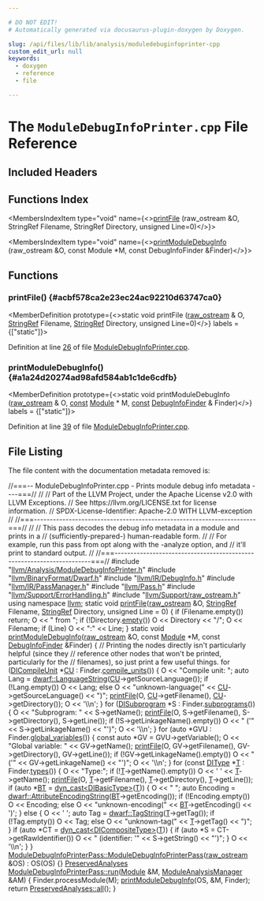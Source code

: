 ```yaml
---

# DO NOT EDIT!
# Automatically generated via docusaurus-plugin-doxygen by Doxygen.

slug: /api/files/lib/lib/analysis/moduledebuginfoprinter-cpp
custom_edit_url: null
keywords:
  - doxygen
  - reference
  - file

---
```





# The `ModuleDebugInfoPrinter.cpp` File Reference

<DoxygenPage pluginConfig={pluginConfig}>



## Included Headers

<IncludesList>
<IncludesListItem
  filePath="llvm/Analysis/ModuleDebugInfoPrinter.h"
  permalink="/docs/api/files/include/include/llvm/include/llvm/analysis/moduledebuginfoprinter-h"
  isLocal="true" />
<IncludesListItem
  filePath="llvm/BinaryFormat/Dwarf.h"
  permalink="/docs/api/files/include/include/llvm/include/llvm/binaryformat/dwarf-h"
  isLocal="true" />
<IncludesListItem
  filePath="llvm/IR/DebugInfo.h"
  permalink="/docs/api/files/include/include/llvm/include/llvm/ir/debuginfo-h"
  isLocal="true" />
<IncludesListItem
  filePath="llvm/IR/PassManager.h"
  permalink="/docs/api/files/include/include/llvm/include/llvm/ir/passmanager-h"
  isLocal="true" />
<IncludesListItem
  filePath="llvm/Pass.h"
  permalink="/docs/api/files/include/include/llvm/pass-h"
  isLocal="true" />
<IncludesListItem
  filePath="llvm/Support/ErrorHandling.h"
  permalink="/docs/api/files/include/include/llvm/include/llvm/support/errorhandling-h"
  isLocal="true" />
<IncludesListItem
  filePath="llvm/Support/raw_ostream.h"
  permalink="/docs/api/files/include/include/llvm/include/llvm/support/raw-ostream-h"
  isLocal="true" />
</IncludesList>

## Functions Index

<MembersIndex>

<MembersIndexItem
  type="void"
  name={<><a href="#acbf578ca2e23ec24ac92210d63747ca0">printFile</a> (raw&#95;ostream &amp;O, StringRef Filename, StringRef Directory, unsigned Line=0)</>}>
</MembersIndexItem>

<MembersIndexItem
  type="void"
  name={<><a href="#a1a24d20274ad98afd584ab1c1de6cdfb">printModuleDebugInfo</a> (raw&#95;ostream &amp;O, const Module &#42;M, const DebugInfoFinder &amp;Finder)</>}>
</MembersIndexItem>

</MembersIndex>


<SectionDefinition>

## Functions

### printFile() {#acbf578ca2e23ec24ac92210d63747ca0}

<MemberDefinition
  prototype={<>static void printFile (<a href="/docs/api/classes/llvm/raw-ostream">raw&#95;ostream</a> &amp; O, <a href="/docs/api/classes/llvm/stringref">StringRef</a> Filename, <a href="/docs/api/classes/llvm/stringref">StringRef</a> Directory, unsigned Line=0)</>}
  labels = {["static"]}>

Definition at line <a href="#l00026">26</a> of file <a href="/docs/api/files/lib/lib/analysis/moduledebuginfoprinter-cpp">ModuleDebugInfoPrinter.cpp</a>.
</MemberDefinition>

### printModuleDebugInfo() {#a1a24d20274ad98afd584ab1c1de6cdfb}

<MemberDefinition
  prototype={<>static void printModuleDebugInfo (<a href="/docs/api/classes/llvm/raw-ostream">raw&#95;ostream</a> &amp; O, <a href="/docs/api/files/lib/lib/target/lib/target/aarch64/aarch64promoteconstant-cpp/#a90f8350fecae261c25be85d38b451bff">const</a> <a href="/docs/api/classes/llvm/module">Module</a> &#42; M, <a href="/docs/api/files/lib/lib/target/lib/target/aarch64/aarch64promoteconstant-cpp/#a90f8350fecae261c25be85d38b451bff">const</a> <a href="/docs/api/classes/llvm/debuginfofinder">DebugInfoFinder</a> &amp; Finder)</>}
  labels = {["static"]}>

Definition at line <a href="#l00039">39</a> of file <a href="/docs/api/files/lib/lib/analysis/moduledebuginfoprinter-cpp">ModuleDebugInfoPrinter.cpp</a>.
</MemberDefinition>

</SectionDefinition>

## File Listing

The file content with the documentation metadata removed is:

<ProgramListing>

<Link id="l00001" /><CodeLine lineNumber="1"><Highlight kind="comment">//===-- ModuleDebugInfoPrinter.cpp - Prints module debug info metadata ----===//</Highlight><Highlight kind="normal"></Highlight></CodeLine>
<Link id="l00002" /><CodeLine lineNumber="2"><Highlight kind="normal"></Highlight><Highlight kind="comment">//</Highlight><Highlight kind="normal"></Highlight></CodeLine>
<Link id="l00003" /><CodeLine lineNumber="3"><Highlight kind="normal"></Highlight><Highlight kind="comment">// Part of the LLVM Project, under the Apache License v2.0 with LLVM Exceptions.</Highlight><Highlight kind="normal"></Highlight></CodeLine>
<Link id="l00004" /><CodeLine lineNumber="4"><Highlight kind="normal"></Highlight><Highlight kind="comment">// See https://llvm.org/LICENSE.txt for license information.</Highlight><Highlight kind="normal"></Highlight></CodeLine>
<Link id="l00005" /><CodeLine lineNumber="5"><Highlight kind="normal"></Highlight><Highlight kind="comment">// SPDX-License-Identifier: Apache-2.0 WITH LLVM-exception</Highlight><Highlight kind="normal"></Highlight></CodeLine>
<Link id="l00006" /><CodeLine lineNumber="6"><Highlight kind="normal"></Highlight><Highlight kind="comment">//</Highlight><Highlight kind="normal"></Highlight></CodeLine>
<Link id="l00007" /><CodeLine lineNumber="7"><Highlight kind="normal"></Highlight><Highlight kind="comment">//===----------------------------------------------------------------------===//</Highlight><Highlight kind="normal"></Highlight></CodeLine>
<Link id="l00008" /><CodeLine lineNumber="8"><Highlight kind="normal"></Highlight><Highlight kind="comment">//</Highlight><Highlight kind="normal"></Highlight></CodeLine>
<Link id="l00009" /><CodeLine lineNumber="9"><Highlight kind="normal"></Highlight><Highlight kind="comment">// This pass decodes the debug info metadata in a module and prints in a</Highlight><Highlight kind="normal"></Highlight></CodeLine>
<Link id="l00010" /><CodeLine lineNumber="10"><Highlight kind="normal"></Highlight><Highlight kind="comment">// (sufficiently-prepared-) human-readable form.</Highlight><Highlight kind="normal"></Highlight></CodeLine>
<Link id="l00011" /><CodeLine lineNumber="11"><Highlight kind="normal"></Highlight><Highlight kind="comment">//</Highlight><Highlight kind="normal"></Highlight></CodeLine>
<Link id="l00012" /><CodeLine lineNumber="12"><Highlight kind="normal"></Highlight><Highlight kind="comment">// For example, run this pass from opt along with the -analyze option, and</Highlight><Highlight kind="normal"></Highlight></CodeLine>
<Link id="l00013" /><CodeLine lineNumber="13"><Highlight kind="normal"></Highlight><Highlight kind="comment">// it&#39;ll print to standard output.</Highlight><Highlight kind="normal"></Highlight></CodeLine>
<Link id="l00014" /><CodeLine lineNumber="14"><Highlight kind="normal"></Highlight><Highlight kind="comment">//</Highlight><Highlight kind="normal"></Highlight></CodeLine>
<Link id="l00015" /><CodeLine lineNumber="15"><Highlight kind="normal"></Highlight><Highlight kind="comment">//===----------------------------------------------------------------------===//</Highlight><Highlight kind="normal"></Highlight></CodeLine>
<Link id="l00016" /><CodeLine lineNumber="16"><Highlight kind="normal"></Highlight></CodeLine>
<Link id="l00017" /><CodeLine lineNumber="17"><Highlight kind="normal"></Highlight><Highlight kind="preprocessor">#include &quot;<a href="/docs/api/files/include/include/llvm/include/llvm/analysis/moduledebuginfoprinter-h">llvm/Analysis/ModuleDebugInfoPrinter.h</a>&quot;</Highlight><Highlight kind="normal"></Highlight></CodeLine>
<Link id="l00018" /><CodeLine lineNumber="18"><Highlight kind="normal"></Highlight><Highlight kind="preprocessor">#include &quot;<a href="/docs/api/files/include/include/llvm/include/llvm/binaryformat/dwarf-h">llvm/BinaryFormat/Dwarf.h</a>&quot;</Highlight><Highlight kind="normal"></Highlight></CodeLine>
<Link id="l00019" /><CodeLine lineNumber="19"><Highlight kind="normal"></Highlight><Highlight kind="preprocessor">#include &quot;<a href="/docs/api/files/include/include/llvm/include/llvm/ir/debuginfo-h">llvm/IR/DebugInfo.h</a>&quot;</Highlight><Highlight kind="normal"></Highlight></CodeLine>
<Link id="l00020" /><CodeLine lineNumber="20"><Highlight kind="normal"></Highlight><Highlight kind="preprocessor">#include &quot;<a href="/docs/api/files/include/include/llvm/include/llvm/ir/passmanager-h">llvm/IR/PassManager.h</a>&quot;</Highlight><Highlight kind="normal"></Highlight></CodeLine>
<Link id="l00021" /><CodeLine lineNumber="21"><Highlight kind="normal"></Highlight><Highlight kind="preprocessor">#include &quot;<a href="/docs/api/files/include/include/llvm/pass-h">llvm/Pass.h</a>&quot;</Highlight><Highlight kind="normal"></Highlight></CodeLine>
<Link id="l00022" /><CodeLine lineNumber="22"><Highlight kind="normal"></Highlight><Highlight kind="preprocessor">#include &quot;<a href="/docs/api/files/include/include/llvm/include/llvm/support/errorhandling-h">llvm/Support/ErrorHandling.h</a>&quot;</Highlight><Highlight kind="normal"></Highlight></CodeLine>
<Link id="l00023" /><CodeLine lineNumber="23"><Highlight kind="normal"></Highlight><Highlight kind="preprocessor">#include &quot;<a href="/docs/api/files/include/include/llvm/include/llvm/support/raw-ostream-h">llvm/Support/raw&#95;ostream.h</a>&quot;</Highlight><Highlight kind="normal"></Highlight></CodeLine>
<Link id="l00024" /><CodeLine lineNumber="24"><Highlight kind="normal"></Highlight><Highlight kind="keyword">using namespace </Highlight><Highlight kind="normal"><a href="/docs/api/namespaces/llvm">llvm</a>;</Highlight></CodeLine>
<Link id="l00025" /><CodeLine lineNumber="25"><Highlight kind="normal"></Highlight></CodeLine>
<Link id="l00026" /><CodeLine lineNumber="26" lineLink="#acbf578ca2e23ec24ac92210d63747ca0"><Highlight kind="normal"></Highlight><Highlight kind="keyword">static</Highlight><Highlight kind="normal"> </Highlight><Highlight kind="keywordtype">void</Highlight><Highlight kind="normal"> <a href="#acbf578ca2e23ec24ac92210d63747ca0">printFile</a>(<a href="/docs/api/classes/llvm/raw-ostream">raw&#95;ostream</a> &amp;O, <a href="/docs/api/classes/llvm/stringref">StringRef</a> Filename, <a href="/docs/api/classes/llvm/stringref">StringRef</a> Directory,</Highlight></CodeLine>
<Link id="l00027" /><CodeLine lineNumber="27"><Highlight kind="normal">                      </Highlight><Highlight kind="keywordtype">unsigned</Highlight><Highlight kind="normal"> Line = 0) &#123;</Highlight></CodeLine>
<Link id="l00028" /><CodeLine lineNumber="28"><Highlight kind="normal">  </Highlight><Highlight kind="keywordflow">if</Highlight><Highlight kind="normal"> (Filename.empty())</Highlight></CodeLine>
<Link id="l00029" /><CodeLine lineNumber="29"><Highlight kind="normal">    </Highlight><Highlight kind="keywordflow">return</Highlight><Highlight kind="normal">;</Highlight></CodeLine>
<Link id="l00030" /><CodeLine lineNumber="30"><Highlight kind="normal"></Highlight></CodeLine>
<Link id="l00031" /><CodeLine lineNumber="31"><Highlight kind="normal">  O &lt;&lt; </Highlight><Highlight kind="stringliteral">&quot; from &quot;</Highlight><Highlight kind="normal">;</Highlight></CodeLine>
<Link id="l00032" /><CodeLine lineNumber="32"><Highlight kind="normal">  </Highlight><Highlight kind="keywordflow">if</Highlight><Highlight kind="normal"> (!Directory.<a href="/docs/api/classes/llvm/stringref/#a2dc80c585ad5882da8cae7b5968f7e74">empty</a>())</Highlight></CodeLine>
<Link id="l00033" /><CodeLine lineNumber="33"><Highlight kind="normal">    O &lt;&lt; Directory &lt;&lt; </Highlight><Highlight kind="stringliteral">&quot;/&quot;</Highlight><Highlight kind="normal">;</Highlight></CodeLine>
<Link id="l00034" /><CodeLine lineNumber="34"><Highlight kind="normal">  O &lt;&lt; Filename;</Highlight></CodeLine>
<Link id="l00035" /><CodeLine lineNumber="35"><Highlight kind="normal">  </Highlight><Highlight kind="keywordflow">if</Highlight><Highlight kind="normal"> (Line)</Highlight></CodeLine>
<Link id="l00036" /><CodeLine lineNumber="36"><Highlight kind="normal">    O &lt;&lt; </Highlight><Highlight kind="stringliteral">&quot;:&quot;</Highlight><Highlight kind="normal"> &lt;&lt; Line;</Highlight></CodeLine>
<Link id="l00037" /><CodeLine lineNumber="37"><Highlight kind="normal">&#125;</Highlight></CodeLine>
<Link id="l00038" /><CodeLine lineNumber="38"><Highlight kind="normal"></Highlight></CodeLine>
<Link id="l00039" /><CodeLine lineNumber="39" lineLink="#a1a24d20274ad98afd584ab1c1de6cdfb"><Highlight kind="normal"></Highlight><Highlight kind="keyword">static</Highlight><Highlight kind="normal"> </Highlight><Highlight kind="keywordtype">void</Highlight><Highlight kind="normal"> <a href="#a1a24d20274ad98afd584ab1c1de6cdfb">printModuleDebugInfo</a>(<a href="/docs/api/classes/llvm/raw-ostream">raw&#95;ostream</a> &amp;O, </Highlight><Highlight kind="keyword">const</Highlight><Highlight kind="normal"> <a href="/docs/api/classes/llvm/module">Module</a> &#42;M,</Highlight></CodeLine>
<Link id="l00040" /><CodeLine lineNumber="40"><Highlight kind="normal">                                 </Highlight><Highlight kind="keyword">const</Highlight><Highlight kind="normal"> <a href="/docs/api/classes/llvm/debuginfofinder">DebugInfoFinder</a> &amp;Finder) &#123;</Highlight></CodeLine>
<Link id="l00041" /><CodeLine lineNumber="41"><Highlight kind="normal">  </Highlight><Highlight kind="comment">// Printing the nodes directly isn&#39;t particularly helpful (since they</Highlight><Highlight kind="normal"></Highlight></CodeLine>
<Link id="l00042" /><CodeLine lineNumber="42"><Highlight kind="normal">  </Highlight><Highlight kind="comment">// reference other nodes that won&#39;t be printed, particularly for the</Highlight><Highlight kind="normal"></Highlight></CodeLine>
<Link id="l00043" /><CodeLine lineNumber="43"><Highlight kind="normal">  </Highlight><Highlight kind="comment">// filenames), so just print a few useful things.</Highlight><Highlight kind="normal"></Highlight></CodeLine>
<Link id="l00044" /><CodeLine lineNumber="44"><Highlight kind="normal">  </Highlight><Highlight kind="keywordflow">for</Highlight><Highlight kind="normal"> (<a href="/docs/api/classes/llvm/dicompileunit">DICompileUnit</a> &#42;<a href="/docs/api/namespaces/cu">CU</a> : Finder.<a href="/docs/api/classes/llvm/debuginfofinder/#ae6c27c3f4b0e09a088b582df980f0238">compile&#95;units</a>()) &#123;</Highlight></CodeLine>
<Link id="l00045" /><CodeLine lineNumber="45"><Highlight kind="normal">    O &lt;&lt; </Highlight><Highlight kind="stringliteral">&quot;Compile unit: &quot;</Highlight><Highlight kind="normal">;</Highlight></CodeLine>
<Link id="l00046" /><CodeLine lineNumber="46"><Highlight kind="normal">    </Highlight><Highlight kind="keyword">auto</Highlight><Highlight kind="normal"> Lang = <a href="/docs/api/groups/dwarfconstantsdumping/#ga6040ef7c99341269e7c3ffe8347f72b3">dwarf::LanguageString</a>(<a href="/docs/api/namespaces/cu">CU</a>-&gt;getSourceLanguage());</Highlight></CodeLine>
<Link id="l00047" /><CodeLine lineNumber="47"><Highlight kind="normal">    </Highlight><Highlight kind="keywordflow">if</Highlight><Highlight kind="normal"> (!Lang.empty())</Highlight></CodeLine>
<Link id="l00048" /><CodeLine lineNumber="48"><Highlight kind="normal">      O &lt;&lt; Lang;</Highlight></CodeLine>
<Link id="l00049" /><CodeLine lineNumber="49"><Highlight kind="normal">    </Highlight><Highlight kind="keywordflow">else</Highlight><Highlight kind="normal"></Highlight></CodeLine>
<Link id="l00050" /><CodeLine lineNumber="50"><Highlight kind="normal">      O &lt;&lt; </Highlight><Highlight kind="stringliteral">&quot;unknown-language(&quot;</Highlight><Highlight kind="normal"> &lt;&lt; <a href="/docs/api/namespaces/cu">CU</a>-&gt;getSourceLanguage() &lt;&lt; </Highlight><Highlight kind="stringliteral">&quot;)&quot;</Highlight><Highlight kind="normal">;</Highlight></CodeLine>
<Link id="l00051" /><CodeLine lineNumber="51"><Highlight kind="normal">    <a href="#acbf578ca2e23ec24ac92210d63747ca0">printFile</a>(O, <a href="/docs/api/namespaces/cu">CU</a>-&gt;getFilename(), <a href="/docs/api/namespaces/cu">CU</a>-&gt;getDirectory());</Highlight></CodeLine>
<Link id="l00052" /><CodeLine lineNumber="52"><Highlight kind="normal">    O &lt;&lt; </Highlight><Highlight kind="charliteral">&#39;\\n&#39;</Highlight><Highlight kind="normal">;</Highlight></CodeLine>
<Link id="l00053" /><CodeLine lineNumber="53"><Highlight kind="normal">  &#125;</Highlight></CodeLine>
<Link id="l00054" /><CodeLine lineNumber="54"><Highlight kind="normal"></Highlight></CodeLine>
<Link id="l00055" /><CodeLine lineNumber="55"><Highlight kind="normal">  </Highlight><Highlight kind="keywordflow">for</Highlight><Highlight kind="normal"> (<a href="/docs/api/classes/llvm/disubprogram">DISubprogram</a> &#42;S : Finder.<a href="/docs/api/classes/llvm/debuginfofinder/#ab46cbea3f0c8ddd0ddb33a69a7213a9a">subprograms</a>()) &#123;</Highlight></CodeLine>
<Link id="l00056" /><CodeLine lineNumber="56"><Highlight kind="normal">    O &lt;&lt; </Highlight><Highlight kind="stringliteral">&quot;Subprogram: &quot;</Highlight><Highlight kind="normal"> &lt;&lt; S-&gt;getName();</Highlight></CodeLine>
<Link id="l00057" /><CodeLine lineNumber="57"><Highlight kind="normal">    <a href="#acbf578ca2e23ec24ac92210d63747ca0">printFile</a>(O, S-&gt;getFilename(), S-&gt;getDirectory(), S-&gt;getLine());</Highlight></CodeLine>
<Link id="l00058" /><CodeLine lineNumber="58"><Highlight kind="normal">    </Highlight><Highlight kind="keywordflow">if</Highlight><Highlight kind="normal"> (!S-&gt;getLinkageName().empty())</Highlight></CodeLine>
<Link id="l00059" /><CodeLine lineNumber="59"><Highlight kind="normal">      O &lt;&lt; </Highlight><Highlight kind="stringliteral">&quot; (&#39;&quot;</Highlight><Highlight kind="normal"> &lt;&lt; S-&gt;getLinkageName() &lt;&lt; </Highlight><Highlight kind="stringliteral">&quot;&#39;)&quot;</Highlight><Highlight kind="normal">;</Highlight></CodeLine>
<Link id="l00060" /><CodeLine lineNumber="60"><Highlight kind="normal">    O &lt;&lt; </Highlight><Highlight kind="charliteral">&#39;\\n&#39;</Highlight><Highlight kind="normal">;</Highlight></CodeLine>
<Link id="l00061" /><CodeLine lineNumber="61"><Highlight kind="normal">  &#125;</Highlight></CodeLine>
<Link id="l00062" /><CodeLine lineNumber="62"><Highlight kind="normal"></Highlight></CodeLine>
<Link id="l00063" /><CodeLine lineNumber="63"><Highlight kind="normal">  </Highlight><Highlight kind="keywordflow">for</Highlight><Highlight kind="normal"> (</Highlight><Highlight kind="keyword">auto</Highlight><Highlight kind="normal"> &#42;GVU : Finder.<a href="/docs/api/classes/llvm/debuginfofinder/#ab2dad7176b1cbfd1313807d054421084">global&#95;variables</a>()) &#123;</Highlight></CodeLine>
<Link id="l00064" /><CodeLine lineNumber="64"><Highlight kind="normal">    </Highlight><Highlight kind="keyword">const</Highlight><Highlight kind="normal"> </Highlight><Highlight kind="keyword">auto</Highlight><Highlight kind="normal"> &#42;GV = GVU-&gt;getVariable();</Highlight></CodeLine>
<Link id="l00065" /><CodeLine lineNumber="65"><Highlight kind="normal">    O &lt;&lt; </Highlight><Highlight kind="stringliteral">&quot;Global variable: &quot;</Highlight><Highlight kind="normal"> &lt;&lt; GV-&gt;getName();</Highlight></CodeLine>
<Link id="l00066" /><CodeLine lineNumber="66"><Highlight kind="normal">    <a href="#acbf578ca2e23ec24ac92210d63747ca0">printFile</a>(O, GV-&gt;getFilename(), GV-&gt;getDirectory(), GV-&gt;getLine());</Highlight></CodeLine>
<Link id="l00067" /><CodeLine lineNumber="67"><Highlight kind="normal">    </Highlight><Highlight kind="keywordflow">if</Highlight><Highlight kind="normal"> (!GV-&gt;getLinkageName().empty())</Highlight></CodeLine>
<Link id="l00068" /><CodeLine lineNumber="68"><Highlight kind="normal">      O &lt;&lt; </Highlight><Highlight kind="stringliteral">&quot; (&#39;&quot;</Highlight><Highlight kind="normal"> &lt;&lt; GV-&gt;getLinkageName() &lt;&lt; </Highlight><Highlight kind="stringliteral">&quot;&#39;)&quot;</Highlight><Highlight kind="normal">;</Highlight></CodeLine>
<Link id="l00069" /><CodeLine lineNumber="69"><Highlight kind="normal">    O &lt;&lt; </Highlight><Highlight kind="charliteral">&#39;\\n&#39;</Highlight><Highlight kind="normal">;</Highlight></CodeLine>
<Link id="l00070" /><CodeLine lineNumber="70"><Highlight kind="normal">  &#125;</Highlight></CodeLine>
<Link id="l00071" /><CodeLine lineNumber="71"><Highlight kind="normal"></Highlight></CodeLine>
<Link id="l00072" /><CodeLine lineNumber="72"><Highlight kind="normal">  </Highlight><Highlight kind="keywordflow">for</Highlight><Highlight kind="normal"> (</Highlight><Highlight kind="keyword">const</Highlight><Highlight kind="normal"> <a href="/docs/api/classes/llvm/ditype">DIType</a> &#42;<a href="/docs/api/files/lib/lib/target/lib/target/mips/mips16isellowering-cpp/#a0acb682b8260ab1c60b918599864e2e5">T</a> : Finder.<a href="/docs/api/classes/llvm/debuginfofinder/#acd678837d688e6c676bdba6b8d12a95d">types</a>()) &#123;</Highlight></CodeLine>
<Link id="l00073" /><CodeLine lineNumber="73"><Highlight kind="normal">    O &lt;&lt; </Highlight><Highlight kind="stringliteral">&quot;Type:&quot;</Highlight><Highlight kind="normal">;</Highlight></CodeLine>
<Link id="l00074" /><CodeLine lineNumber="74"><Highlight kind="normal">    </Highlight><Highlight kind="keywordflow">if</Highlight><Highlight kind="normal"> (!<a href="/docs/api/files/lib/lib/target/lib/target/mips/mips16isellowering-cpp/#a0acb682b8260ab1c60b918599864e2e5">T</a>-&gt;getName().empty())</Highlight></CodeLine>
<Link id="l00075" /><CodeLine lineNumber="75"><Highlight kind="normal">      O &lt;&lt; </Highlight><Highlight kind="charliteral">&#39; &#39;</Highlight><Highlight kind="normal"> &lt;&lt; <a href="/docs/api/files/lib/lib/target/lib/target/mips/mips16isellowering-cpp/#a0acb682b8260ab1c60b918599864e2e5">T</a>-&gt;getName();</Highlight></CodeLine>
<Link id="l00076" /><CodeLine lineNumber="76"><Highlight kind="normal">    <a href="#acbf578ca2e23ec24ac92210d63747ca0">printFile</a>(O, <a href="/docs/api/files/lib/lib/target/lib/target/mips/mips16isellowering-cpp/#a0acb682b8260ab1c60b918599864e2e5">T</a>-&gt;getFilename(), <a href="/docs/api/files/lib/lib/target/lib/target/mips/mips16isellowering-cpp/#a0acb682b8260ab1c60b918599864e2e5">T</a>-&gt;getDirectory(), <a href="/docs/api/files/lib/lib/target/lib/target/mips/mips16isellowering-cpp/#a0acb682b8260ab1c60b918599864e2e5">T</a>-&gt;getLine());</Highlight></CodeLine>
<Link id="l00077" /><CodeLine lineNumber="77"><Highlight kind="normal">    </Highlight><Highlight kind="keywordflow">if</Highlight><Highlight kind="normal"> (</Highlight><Highlight kind="keyword">auto</Highlight><Highlight kind="normal"> &#42;<a href="/docs/api/files/lib/lib/target/lib/target/hexagon/bittracker-cpp/#ae3e523a6a11b1e24604b40363978a62a">BT</a> = <a href="/docs/api/namespaces/llvm/#a22eeee01734061ac1b31ccd994c49eef">dyn&#95;cast&lt;DIBasicType&gt;</a>(<a href="/docs/api/files/lib/lib/target/lib/target/mips/mips16isellowering-cpp/#a0acb682b8260ab1c60b918599864e2e5">T</a>)) &#123;</Highlight></CodeLine>
<Link id="l00078" /><CodeLine lineNumber="78"><Highlight kind="normal">      O &lt;&lt; </Highlight><Highlight kind="stringliteral">&quot; &quot;</Highlight><Highlight kind="normal">;</Highlight></CodeLine>
<Link id="l00079" /><CodeLine lineNumber="79"><Highlight kind="normal">      </Highlight><Highlight kind="keyword">auto</Highlight><Highlight kind="normal"> Encoding = <a href="/docs/api/groups/dwarfconstantsdumping/#ga8a7e29291b6e812a89dcdbb07948c0ac">dwarf::AttributeEncodingString</a>(<a href="/docs/api/files/lib/lib/target/lib/target/hexagon/bittracker-cpp/#ae3e523a6a11b1e24604b40363978a62a">BT</a>-&gt;getEncoding());</Highlight></CodeLine>
<Link id="l00080" /><CodeLine lineNumber="80"><Highlight kind="normal">      </Highlight><Highlight kind="keywordflow">if</Highlight><Highlight kind="normal"> (!Encoding.empty())</Highlight></CodeLine>
<Link id="l00081" /><CodeLine lineNumber="81"><Highlight kind="normal">        O &lt;&lt; Encoding;</Highlight></CodeLine>
<Link id="l00082" /><CodeLine lineNumber="82"><Highlight kind="normal">      </Highlight><Highlight kind="keywordflow">else</Highlight><Highlight kind="normal"></Highlight></CodeLine>
<Link id="l00083" /><CodeLine lineNumber="83"><Highlight kind="normal">        O &lt;&lt; </Highlight><Highlight kind="stringliteral">&quot;unknown-encoding(&quot;</Highlight><Highlight kind="normal"> &lt;&lt; <a href="/docs/api/files/lib/lib/target/lib/target/hexagon/bittracker-cpp/#ae3e523a6a11b1e24604b40363978a62a">BT</a>-&gt;getEncoding() &lt;&lt; </Highlight><Highlight kind="charliteral">&#39;)&#39;</Highlight><Highlight kind="normal">;</Highlight></CodeLine>
<Link id="l00084" /><CodeLine lineNumber="84"><Highlight kind="normal">    &#125; </Highlight><Highlight kind="keywordflow">else</Highlight><Highlight kind="normal"> &#123;</Highlight></CodeLine>
<Link id="l00085" /><CodeLine lineNumber="85"><Highlight kind="normal">      O &lt;&lt; </Highlight><Highlight kind="charliteral">&#39; &#39;</Highlight><Highlight kind="normal">;</Highlight></CodeLine>
<Link id="l00086" /><CodeLine lineNumber="86"><Highlight kind="normal">      </Highlight><Highlight kind="keyword">auto</Highlight><Highlight kind="normal"> Tag = <a href="/docs/api/groups/dwarfconstantsdumping/#gaf17a843ca40c67635b127ba50ad45bdf">dwarf::TagString</a>(<a href="/docs/api/files/lib/lib/target/lib/target/mips/mips16isellowering-cpp/#a0acb682b8260ab1c60b918599864e2e5">T</a>-&gt;getTag());</Highlight></CodeLine>
<Link id="l00087" /><CodeLine lineNumber="87"><Highlight kind="normal">      </Highlight><Highlight kind="keywordflow">if</Highlight><Highlight kind="normal"> (!Tag.empty())</Highlight></CodeLine>
<Link id="l00088" /><CodeLine lineNumber="88"><Highlight kind="normal">        O &lt;&lt; Tag;</Highlight></CodeLine>
<Link id="l00089" /><CodeLine lineNumber="89"><Highlight kind="normal">      </Highlight><Highlight kind="keywordflow">else</Highlight><Highlight kind="normal"></Highlight></CodeLine>
<Link id="l00090" /><CodeLine lineNumber="90"><Highlight kind="normal">        O &lt;&lt; </Highlight><Highlight kind="stringliteral">&quot;unknown-tag(&quot;</Highlight><Highlight kind="normal"> &lt;&lt; <a href="/docs/api/files/lib/lib/target/lib/target/mips/mips16isellowering-cpp/#a0acb682b8260ab1c60b918599864e2e5">T</a>-&gt;getTag() &lt;&lt; </Highlight><Highlight kind="stringliteral">&quot;)&quot;</Highlight><Highlight kind="normal">;</Highlight></CodeLine>
<Link id="l00091" /><CodeLine lineNumber="91"><Highlight kind="normal">    &#125;</Highlight></CodeLine>
<Link id="l00092" /><CodeLine lineNumber="92"><Highlight kind="normal">    </Highlight><Highlight kind="keywordflow">if</Highlight><Highlight kind="normal"> (</Highlight><Highlight kind="keyword">auto</Highlight><Highlight kind="normal"> &#42;CT = <a href="/docs/api/namespaces/llvm/#a22eeee01734061ac1b31ccd994c49eef">dyn&#95;cast&lt;DICompositeType&gt;</a>(<a href="/docs/api/files/lib/lib/target/lib/target/mips/mips16isellowering-cpp/#a0acb682b8260ab1c60b918599864e2e5">T</a>)) &#123;</Highlight></CodeLine>
<Link id="l00093" /><CodeLine lineNumber="93"><Highlight kind="normal">      </Highlight><Highlight kind="keywordflow">if</Highlight><Highlight kind="normal"> (</Highlight><Highlight kind="keyword">auto</Highlight><Highlight kind="normal"> &#42;S = CT-&gt;getRawIdentifier())</Highlight></CodeLine>
<Link id="l00094" /><CodeLine lineNumber="94"><Highlight kind="normal">        O &lt;&lt; </Highlight><Highlight kind="stringliteral">&quot; (identifier: &#39;&quot;</Highlight><Highlight kind="normal"> &lt;&lt; S-&gt;getString() &lt;&lt; </Highlight><Highlight kind="stringliteral">&quot;&#39;)&quot;</Highlight><Highlight kind="normal">;</Highlight></CodeLine>
<Link id="l00095" /><CodeLine lineNumber="95"><Highlight kind="normal">    &#125;</Highlight></CodeLine>
<Link id="l00096" /><CodeLine lineNumber="96"><Highlight kind="normal">    O &lt;&lt; </Highlight><Highlight kind="charliteral">&#39;\\n&#39;</Highlight><Highlight kind="normal">;</Highlight></CodeLine>
<Link id="l00097" /><CodeLine lineNumber="97"><Highlight kind="normal">  &#125;</Highlight></CodeLine>
<Link id="l00098" /><CodeLine lineNumber="98"><Highlight kind="normal">&#125;</Highlight></CodeLine>
<Link id="l00099" /><CodeLine lineNumber="99"><Highlight kind="normal"></Highlight></CodeLine>
<Link id="l00100" /><CodeLine lineNumber="100" lineLink="/docs/api/classes/llvm/moduledebuginfoprinterpass/#a1ae3ab80aa9560c6cea77bba25a542a1"><Highlight kind="normal"><a href="/docs/api/classes/llvm/moduledebuginfoprinterpass/#a1ae3ab80aa9560c6cea77bba25a542a1">ModuleDebugInfoPrinterPass::ModuleDebugInfoPrinterPass</a>(<a href="/docs/api/classes/llvm/raw-ostream">raw&#95;ostream</a> &amp;OS)</Highlight></CodeLine>
<Link id="l00101" /><CodeLine lineNumber="101"><Highlight kind="normal">    : OS(OS) &#123;&#125;</Highlight></CodeLine>
<Link id="l00102" /><CodeLine lineNumber="102"><Highlight kind="normal"></Highlight></CodeLine>
<Link id="l00103" /><CodeLine lineNumber="103" lineLink="/docs/api/classes/llvm/moduledebuginfoprinterpass/#a0c14bc5fba5000829a981ee9a17d00be"><Highlight kind="normal"><a href="/docs/api/classes/llvm/preservedanalyses">PreservedAnalyses</a> <a href="/docs/api/classes/llvm/moduledebuginfoprinterpass/#a0c14bc5fba5000829a981ee9a17d00be">ModuleDebugInfoPrinterPass::run</a>(<a href="/docs/api/classes/llvm/module">Module</a> &amp;M,</Highlight></CodeLine>
<Link id="l00104" /><CodeLine lineNumber="104"><Highlight kind="normal">                                                  <a href="/docs/api/namespaces/llvm/#af9c9208365fd9ce11392b4d79485e259">ModuleAnalysisManager</a> &amp;AM) &#123;</Highlight></CodeLine>
<Link id="l00105" /><CodeLine lineNumber="105"><Highlight kind="normal">  Finder.processModule(M);</Highlight></CodeLine>
<Link id="l00106" /><CodeLine lineNumber="106"><Highlight kind="normal">  <a href="#a1a24d20274ad98afd584ab1c1de6cdfb">printModuleDebugInfo</a>(OS, &amp;M, Finder);</Highlight></CodeLine>
<Link id="l00107" /><CodeLine lineNumber="107"><Highlight kind="normal">  </Highlight><Highlight kind="keywordflow">return</Highlight><Highlight kind="normal"> <a href="/docs/api/classes/llvm/preservedanalyses/#a1258a1ff55557c27684010ebd7283712">PreservedAnalyses::all</a>();</Highlight></CodeLine>
<Link id="l00108" /><CodeLine lineNumber="108"><Highlight kind="normal">&#125;</Highlight></CodeLine>

</ProgramListing>


</DoxygenPage>
